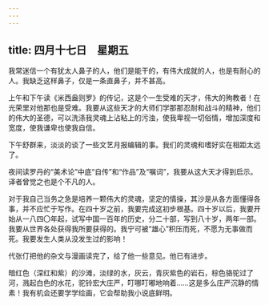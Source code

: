 ```yaml
---
---
---
```

title: 四月十七日　星期五
---




我常迷信一个有犹太人鼻子的人，他们是能干的，有伟大成就的人，也是有耐心的人。我缺乏这样鼻子，仅是一条直鼻子，并不甚高。

上午和下午读《米西盎则罗》的传记，这是个一生受难的天才，伟大的殉教者！在光荣里对他那也是受难。我要从这些天才的大师们学那那忍耐和战斗的精神，他们的伟大的圣德，可以洗涤我灵魂上沾粘上的污浊，使我卑视一切俗情，增加深度和宽度，使我谦卑也使我自信。

下午舒群来，淡淡的谈了一些文艺月报编辑的事。我们的灵魂和嗜好实在相距太远了。

夜间读罗丹的“美术论”中底“自传”和“作品”及“嘱词”，我要从这大天才得到启示。译者曾觉之也是个不凡的人。

对于我自己当务之急是培养一颗伟大的灵魂，坚定的情操，其沙是从各方面懂得各事，并不应忙于写作。在四十岁之前，我要完成这初步根基。四十岁以后，我要开始从一八四〇年起，试写中国一百年的历史，分二十部，写到八十岁，两年一部。我要从世界各处获得我所要获得的。我宁可被“雄心”积压而死，不愿为无事做而死。我要发生人类从没发生过的影响！

代张仃把他的杂文与漫画读完了，给了他一些意见。他已有进步。

暗红色（深红和紫）的沙滩，淡绿的水，灰云，青灰紫色的岩石，棕色骆驼过了河，溅起白色的水花，驼铃宏大庄严，叮哪叮嘟地响着……这是多么庄严沉静的情素！我有机会还要学学绘画，它会帮助我小说底鲜明。